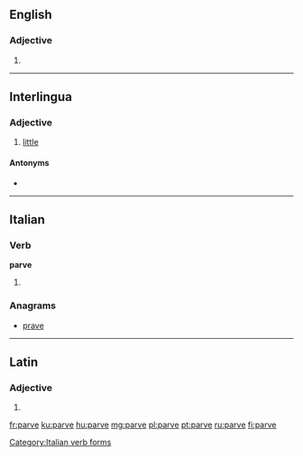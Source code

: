 ==English==

===Adjective===
{{en-adj|-}}

# {{alternative spelling of|pareve|lang=en}}

----

==Interlingua==

===Adjective===
{{ia-adj|minor|sup2=minime}}

# [[little]]

====Antonyms====
* {{l|ia|grande}}

----

==Italian==

===Verb===
'''parve'''

# {{conjugation of|parere||3|s|[[past historic]]|lang=it}}

===Anagrams===
* [[prave#Italian|prave]]

[[Category:Italian verb forms]]

----

==Latin==

===Adjective===
{{la-adj-form|parve}}

# {{inflection of|parvus||voc|m||s|lang=la}}

[[fr:parve]]
[[ku:parve]]
[[hu:parve]]
[[mg:parve]]
[[pl:parve]]
[[pt:parve]]
[[ru:parve]]
[[fi:parve]]